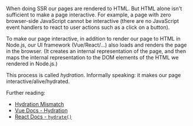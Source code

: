 When doing SSR our pages are rendered to HTML. But HTML alone isn't sufficient to make a page interactive.
For example, a page with zero browser-side JavaScript cannot be interactive (there are no JavaScript event handlers to react to user actions such as a click on a button).

To make our page interactive, in addition to render our page to HTML in Node.js, our UI framework (Vue/React/...) also loads and renders the page in the browser. (It creates an internal representation of the page, and then maps the internal representation to the DOM elements of the HTML we rendered in Node.js.)

This process is called *hydration*. Informally speaking: it makes our page interactive/alive/hydrated.

Further reading:
 - [Hydration Mismatch](/hydration-mismatch)
 - [Vue Docs - Hydration](https://ssr.vuejs.org/guide/hydration.html)
 - [React Docs - `hydrate()`](https://reactjs.org/docs/react-dom.html#hydrate)

